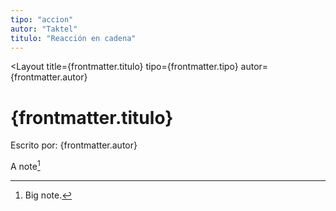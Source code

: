 ```yaml
---
tipo: "accion"
autor: "Taktel"
titulo: "Reacción en cadena"
---
```



<Layout
  title={frontmatter.titulo}
  tipo={frontmatter.tipo}
  autor={frontmatter.autor}
>
  <h1>{frontmatter.titulo}</h1>
  <p>Escrito por: {frontmatter.autor}</p>

A note[^1]

[^1]: Big note.

</Layout>
